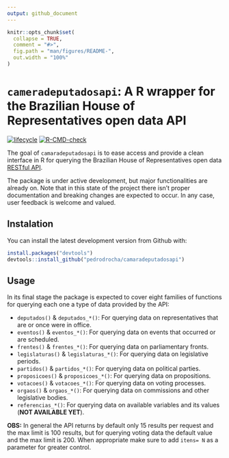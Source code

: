 ```yaml
---
output: github_document
---
```


<!-- README.md is generated from README.Rmd. Please edit that file -->

```r
knitr::opts_chunk$set(
  collapse = TRUE,
  comment = "#>",
  fig.path = "man/figures/README-",
  out.width = "100%"
)
```

# `cameradeputadosapi`: A R wrapper for the Brazilian House of Representatives open data API

  <!-- badges: start -->
  [![lifecycle](https://img.shields.io/badge/lifecycle-experimental-orange.svg)](https://www.tidyverse.org/lifecycle/#experimental)
  [![R-CMD-check](https://github.com/pedrodrocha/camaradeputadosapi/workflows/R-CMD-check/badge.svg)](https://github.com/pedrodrocha/camaradeputadosapi/actions)
  <!-- badges: end -->

The goal of `camaradeputadosapi` is to ease access and provide a clean interface in R for querying the Brazilian House of Representatives open data [RESTful API](https://dadosabertos.camara.leg.br/swagger/api.html).   

The package is under active development, but major functionalities are already on. Note that in this state of the project there isn't proper documentation and breaking changes are expected to occur. In any case, user feedback is welcome and valued. 

## Instalation

You can install the latest development version from Github with: 

```r
install.packages("devtools")
devtools::install_github("pedrodrocha/camaradeputadosapi")
```

## Usage

In its final stage the package is expected to cover eight families of functions for querying each one a type of data provided by the API: 

- `deputados()` & `deputados_*()`: For querying data on representatives that are or once were in office.  
- `eventos()` & `eventos_*()`: For querying data on events that occurred or are scheduled.  
- `frentes()` & `frentes_*()`: For querying data on parliamentary fronts.  
- `legislaturas()` & `legislaturas_*()`: For querying data on legislative periods.  
- `partidos()` & `partidos_*()`: For querying data on political parties.  
- `proposicoes()` & `proposicoes_*()`: For querying data on propositions.  
- `votacoes()` & `votacoes_*()`: For querying data on voting processes.
- `orgaos()` & `orgaos_*()`: For querying data on commissions and other legislative bodies.  
- `referencias_*()`: For querying data on available variables and its values (**NOT AVAILABLE YET**).  


**OBS:** In general the API returns by default only 15 results per request and the max limit is 100 results, but for querying voting data the default value and the max limit is 200. When appropriate make sure to add `itens= N` as a parameter for greater control.




